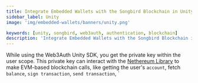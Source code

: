 ```yaml
---
title: Integrate Embedded Wallets with the Songbird Blockchain in Unity
sidebar_label: Unity
image: 'img/embedded-wallets/banners/unity.png'

keywords: [unity, songbird, web3auth, authentication, blockchain]
description: 'Integrate Embedded Wallets with the Songbird Blockchain in Unity'
---
```



<SEO
  title="Integrate Embedded Wallets with the Songbird Blockchain in Unity"
  description="Integrate Embedded Wallets with the Songbird Blockchain in Unity"
  image="https://docs.metamask.io/img/embedded-wallets/banners/songbird.png"
  slug="/embedded-wallets/connect-blockchain/evm/songbird/unity"
/>

While using the Web3Auth Unity SDK, you get the private key within the user scope. This private key can interact with the [Nethereum Library](https://nethereum.com/) to make EVM-based blockchain calls, like getting the user's `account`, fetch `balance`, `sign transaction`, `send transaction`, `
